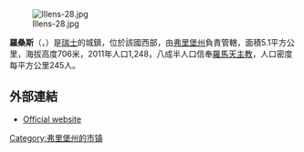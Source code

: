 {{地图误译/法语U2|issue=羅桑}}
{{noteTA|G1=瑞士地名}}
[[Image:Illens-28.jpg|right]]

'''羅桑斯'''（{{lang-fr|Rossens}}，{{IPA-fr|ʁɔsɑ̃s}}）是[[瑞士|瑞士]]的城鎮，位於該國西部，由[[弗里堡州|弗里堡州]]負責管轄，面積5.1平方公里，海拔高度706米，2011年人口1,248，八成半人口信奉[[羅馬天主教|羅馬天主教]]，人口密度每平方公里245人。

==外部連結==
* [http://www.rossens.ch Official website] {{Wayback|url=http://www.rossens.ch/ |date=20151222210923 }} {{fr icon}}

{{Switzerland-geo-stub}}
[[Category:弗里堡州的市镇|Category:弗里堡州的市镇]]